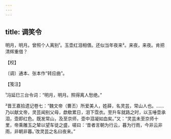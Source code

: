 ```yaml
---
---
---
```

title: 调笑令
---







明月，明月。曾照个人离别¹。玉壶红泪相偎。还似当年夜来²。来夜，来夜。肯把清辉重借？





【校】


〔调〕通本、张本作“转应曲”。





【笺注】


¹冯延巳三台令词：“明月，明月。照得离人愁绝。”

²晋王嘉拾遗记卷七：“魏文帝（曹丕）所爱美人，姓薛，名灵芸，常山人也。……乃以献文帝，灵芸闻别父母，歔欷累日，泪下霑衣。至升车就路之时，以玉唾壶承泪，壶即红色。既发常山，及至京师，壶中泪凝如血矣。”又：“灵芸未至京师十里，帝乘雕玉之辇以望车徒之盛，嗟曰：‘昔者言朝为行云，暮为行雨，今非云非雨，非朝非暮。’改灵芸之名曰夜来。”